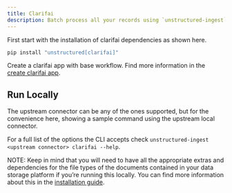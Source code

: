 ```yaml
---
title: Clarifai
description: Batch process all your records using `unstructured-ingest` to store unstructured outputs locally on your filesystem and upload those to Clarifai apps.
---
```


First start with the installation of clarifai dependencies as shown here.

```bash
pip install "unstructured[clarifai]"

```


Create a clarifai app with base workflow. Find more information in the [create clarifai app](https://docs.clarifai.com/clarifai-basics/applications/create-an-application/).

## Run Locally


<CodeGroup>

  <ClarifaiSh />

  <ClarifaiPy />

</CodeGroup>


The upstream connector can be any of the ones supported, but for the convenience here, showing a sample command using the upstream local connector.

For a full list of the options the CLI accepts check `unstructured-ingest <upstream connector> clarifai --help`.

NOTE: Keep in mind that you will need to have all the appropriate extras and dependencies for the file types of the documents contained in your data storage platform if you’re running this locally. You can find more information about this in the [installation guide](/open-source/installation/overview).